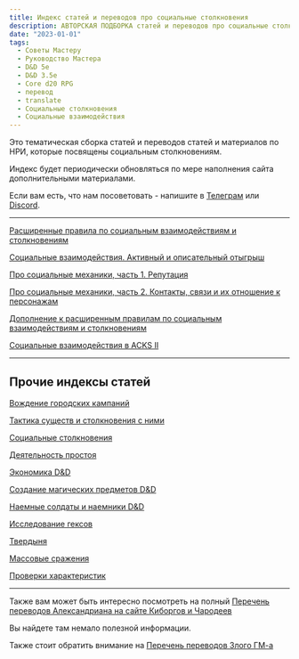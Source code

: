 ```yaml
---
title: Индекс статей и переводов про социальные столкновения
description: АВТОРСКАЯ ПОДБОРКА статей и переводов про социальные столкновения
date: "2023-01-01"
tags:
  - Советы Мастеру
  - Руководство Мастера
  - D&D 5e
  - D&D 3.5e
  - Core d20 RPG
  - перевод
  - translate
  - Социальные столкновения
  - Социальные взаимодействия
---
```


Это тематическая сборка статей и переводов статей и материалов по НРИ, которые посвящены социальным столкновениям.

Индекс будет периодически обновляться по мере наполнения сайта дополнительными материалами.

Если вам есть, что нам посоветовать - напишите в [Телеграм](https://t.me/cyborgs_and_mages) или [Discord](https://discord.gg/yrJqvCqU3w).

---

[Расширенные правила по социальным взаимодействиям и столкновениям](/posts/articles/social-encounters)

[Социальные взаимодействия. Активный и описательный отыгрыш](/posts/articles/descriptive-and-acrive-roleplaying)

[Про социальные механики, часть 1. Репутация](/posts/articles/about-social-mechanics)

[Про социальные механики, часть 2. Контакты, связи и их отношение к персонажам](/posts/articles/about-social-mechanics-2)

[Дополнение к расширенным правилам по социальным взаимодействиям и столкновениям](/posts/articles/social-encounters-2)

[Социальные взаимодействия в ACKS II](/posts/articles/social-interactions-acks-ii)

---

## Прочие индексы статей

[Вождение городских кампаний](/posts/articles/index-сity-campaigns)

[Тактика существ и столкновения с ними](/posts/articles/bestiary-tactics-index)

[Социальные столкновения](/posts/articles/index-social-encounters)

[Деятельность простоя](/posts/articles/index-downtime)

[Экономика D&D](/posts/articles/index-economy)

[Создание магических предметов D&D](/posts/articles/index-creating-magic-items)

[Наемные солдаты и наемники D&D](/posts/articles/index-hirelings)

[Исследование гексов](/posts/articles/index-hexcrawl)

[Твердыня](/posts/articles/index-stronghold)

[Массовые сражения](/posts/articles/index-mass-combat)

[Проверки характеристик](/posts/articles/index-skill-checks)

---

Также вам может быть интересно посмотреть на полный [Перечень переводов Александриана на сайте Киборгов и Чародеев](/posts/translations/alexandrian-index)

Вы найдете там немало полезной информации.

Также стоит обратить внимание на [Перечень переводов Злого ГМ-а](/posts/translations/angrygm-index)

